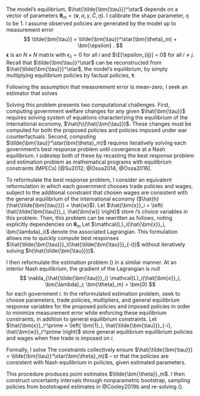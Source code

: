 The model's equilibrium, $\hat{\tilde{\bm{\tau}}}^\star$ depends on a vector of parameters $\bm{\theta}_m = \left( \bm{v}, \alpha, \gamma, \hat{C}, \eta \right)$. I calibrate the shape parameter, $\eta$ to be 1. I assume observed policies are generated by the model up to measurement error
$$
\tilde{\bm{\tau}} = \tilde{\bm{\tau}}^\star(\bm{\theta}_m) + \bm{\epsilon} . 
$$
$\bm{\epsilon}$ is an $N \times N$ matrix with $\epsilon_{ii} = 0$ for all $i$ and $\E[\epsilon_{ij}] = 0$ for all $i \neq j$. Recall that $\tilde{\bm{\tau}}^\star$ can be reconstructed from $\hat{\tilde{\bm{\tau}}}^\star$, the model's equilibrium, by simply multiplying equilibrium policies by factual policies, $\bm{\tau}$.

Following the assumption that measurement error is mean-zero, I seek an estimator that solves
\begin{equation} \label{eq:estimator}
\min_{\bm{\theta}_m} \sum_i \sum_j \left( \epsilon_{ij}(\bm{\theta}_m) \right)^2 .
\end{equation}

Solving this problem presents two computational challenges. First, computing government welfare changes for any given $\hat{\bm{\tau}}$ requires solving system of equations characterizing the equilibrium of the international economy, $\hat{h}(\hat{\bm{\tau}})$. These changes must be computed for both the proposed policies and policies imposed under war counterfactuals. Second, computing $\tilde{\bm{\tau}}^\star(\bm{\theta}_m)$ requires iteratively solving each government's best response problem until covergence at a Nash equilibrium. I sidestep both of these by recasting the best response problem and estimation problem as mathematical programs with equilibrium constraints (MPECs) [@Su2012; @Ossa2014; @Ossa2016].

To reformulate the best response problem, I consider an equivalent reformulation in which each government chooses trade policies and wages, subject to the additional constraint that chosen wages are consistent with the general equilibrium of the international economy ($\hat{h}(\hat{\tilde{\bm{\tau}}}) = \hat{w}$). Let $\hat{\bm{x}}_i = \left( \hat{\tilde{\bm{\tau}}}_i, \hat{\bm{w}} \right)$ store $i$'s choice variables in this problem. Then, this problem can be rewritten as follows, noting explicitly dependencies on $\bm{\theta}_m$
\begin{equation} \label{eq:tauTildeHatMPEC}
\begin{split}
\max_{\hat{\bm{x}}_i} & \quad \hat{G}_i(\hat{\bm{w}}; \bm{\theta}_m) \\
\text{subject to} & \quad \hat{\bm{w}} = \hat{h}(\hat{\tilde{\bm{\tau}}}) .
\end{split}
\end{equation}
Let $\mathcal{L}_i(\hat{\bm{x}}_i, \bm{\lambda}_i)$ denote the associated Lagrangian. This formulation allows me to quickly compute best responses $\hat{\tilde{\bm{\tau}}}_i(\hat{\tilde{\bm{\tau}}}_{-i})$ without iteratively solving $h(\hat{\tilde{\bm{\tau}}})$.

I then reformulate the estimation problem (\ref{eq:estimator}) in a similar manner. At an interior Nash equilibrium, the gradient of the Lagrangian is null
$$
\nabla_{\hat{\tilde{\bm{\tau}}}_i} \mathcal{L}_i(\hat{\bm{x}}_i, \bm{\lambda}_i; \bm{\theta}_m) = \bm{0}
$$
for each government $i$. In the reformulated estimation problem, seek to choose parameters, trade policies, multipliers, and general equilibrium response variables for the proposed policies and imposed policies in order to minimize measurement error while enforcing these equilibrium constraints, in addition to general equilibrium constraints. Let $\hat{\bm{x}}_i^\prime = \left( \bm{1}_i, \hat{\tilde{\bm{\tau}}}_{-i}, \hat{\bm{w}}_i^\prime \right)$ store general equilibrium equilibrium policies and wages when free trade is imposed on $i$.

Formally, I solve
\begin{equation} \label{eq:estimatorMPEC}
\begin{split}
\min_{ \bm{\theta}_m, \hat{\tilde{\bm{\tau}}}, \hat{\bm{w}}, \hat{\bm{w}}^\prime, \bm{\lambda} } & \quad \sum_i \sum_j \left( \epsilon_{ij} \right)^2 \\
\text{subject to} & \quad \nabla_{\hat{\tilde{\bm{\tau}}}_i} \mathcal{L}_i(\hat{\bm{x}}_i, \bm{\lambda}_i; \bm{\theta}_m) = \bm{0} \text{ for all } i \\
& \quad \hat{\bm{w}} = \hat{h} \left( \hat{\tilde{\bm{\tau}}} \right) \\
& \quad \hat{\bm{w}}_i^\prime = \hat{h} \left( \bm{1}_i, \hat{\tilde{\bm{\tau}}}_{-i} \right)
\end{split}
\end{equation}
The constraints collectively ensure $\hat{\tilde{\bm{\tau}}} = \tilde{\bm{\tau}}^\star(\bm{\theta}_m)$ -- or that the policies are consistent with Nash equilibrium in policies, given estimated parameters.

This procedure produces point estimates $\tilde{\bm{\theta}}_m$. I then construct uncertainty intervals through nonparametric bootstrap, sampling policies from bootstraped estimates in @Cooley2019b and re-solving (\ref{eq:estimator}).